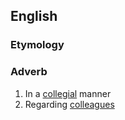 ==English==

===Etymology===
{{suffix|collegial|ly}}

===Adverb===
{{en-adv}}

# In a [[collegial]] manner
# Regarding [[colleague]]s